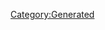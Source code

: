 {{Texts/Music
 |ID=34
 |MusicName=僕らの戦場
 |OfficialName=僕らの戦場
 |VocalName=ワルキューレ　美雲ΔJUNNA フレイアΔ鈴木みのり カナメΔ安野希世乃 レイナΔ東山奈央 マキナΔ西田望見
 |VocalNameLF=ワルキューレ　美雲ΔJUNNA　フレイアΔ鈴木みのり<br/>カナメΔ安野希世乃　レイナΔ東山奈央　マキナΔ西田望見
 |Description=作品：マクロスΔ<br/><br/>歌手：ワルキューレ<br/>　　　美雲ΔJUNNA　フレイアΔ鈴木みのり<br/>　　　カナメΔ安野希世乃　レイナΔ東山奈央<br/>　　　マキナΔ西田望見<br/><br/>作詞：唐沢美帆、加藤裕介<br/>作曲：加藤裕介
 |BuyURL=https://recochoku.jp/song/S1003321336/
 |StoryDesc=デルタ小隊への正式入隊がかかった最終試験の日。<br/>ハヤテはミラージュとの模擬戦に苦しんでいた。<br/><br/>その時、窮地に陥っていたハヤテに向かって歌い出す<br/>フレイア。すると、まるでその力に後押しされるように<br/>ハヤテの機体は力強く空へと舞い上がった。
 |StoryTitle=「まだ試験は終わってないぜ、教官殿！」
 |BannerId=4
 |AnmStoreURL=https://anime.dmkt-sp.jp/animestore/ci_pc?workId=20867
}}
[[Category:Generated]]

